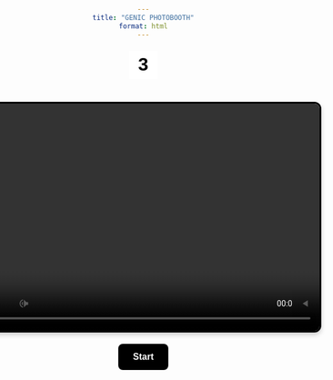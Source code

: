 ```yaml
---
title: "GENIC PHOTOBOOTH"
format: html
---
```

```{=html}
<!DOCTYPE html>
<html lang="en">
<head>
    <meta charset="UTF-8">
    <meta name="viewport" content="width=device-width, initial-scale=1.0">
    <style>
        /* Background Gradient */
body {

    font-family: Arial, sans-serif;
    text-align: center;
    margin: 0;
    padding: 0;
}

        /* Container Layout */
        .photo-container {
            display: flex;
            justify-content: center;
            align-items: center;
            gap: 20px;
            margin-top: 40px;
        }

        /* Video Preview */
        #video {
            border-radius: 12px;
            border: 3px solid black;
            width: 640px;
            height: 400px;
            object-fit: cover;
            box-shadow: rgba(0, 0, 0, 0.2) 0px 4px 8px;
            transform: scaleX(-1)
        }

        /* Countdown Timer */
        #countdown {
            font-size: 32px;
            font-weight: bold;
            background: white;
            color: black;
            width: 50px;
            height: 50px;
            display: flex;
            align-items: center;
            justify-content: center;
            margin: 20px auto;
        }

        /* Right-side photo strip */
        #strip {
            display: flex;
            flex-direction: column;
            gap: 10px;
        }

        .photo {
            width: 150px;
            height: 100px;
            border-radius: 8px;
            border: 2px solid black;
            object-fit: cover;
            box-shadow: rgba(0, 0, 0, 0.2) 0px 4px 8px;
        }

        /* Start Button */
        .btn-primary {
            background-color: black;
            color: white;
            border: 2px solid black;
            border-radius: 8px;
            padding: 12px 24px;
            font-size: 16px;
            font-weight: bold;
            cursor: pointer;
            transition: all 0.3s ease-in-out;
            margin-top: 20px;
        }

        .btn-primary:hover {
            background-color: white;
            color: black;
        }
    </style>
</head>
<body>

<!-- Countdown Timer -->
<div id="countdown">3</div>

<!-- Video & Photo Strip Container -->
<div class="photo-container">
    <video id="video" autoplay></video>
    <div id="strip"></div>
</div>

<!-- Start Button -->
<button id="start-session" class="btn-primary">Start</button>

<script>
  const startBtn = document.getElementById('start-session');
  const countdownEl = document.getElementById('countdown');
  const video = document.getElementById('video');
  const strip = document.getElementById('strip');

  async function initCamera() {
    try {
      const stream = await navigator.mediaDevices.getUserMedia({ video: { width: 640, height: 400 }, audio: false });
      video.srcObject = stream;
    } catch (err) {
      console.error('Error accessing camera:', err);
      alert('Could not access camera. Please allow camera access.');
    }
  }

  function storePhoto(dataUrl) {
    let photos = JSON.parse(localStorage.getItem('photostripImages')) || [];
    photos.push(dataUrl);
    localStorage.setItem('photostripImages', JSON.stringify(photos));
  }

  function capturePhoto() {
    const canvas = document.createElement('canvas');
    const context = canvas.getContext('2d');

    // Set correct aspect ratio and size for photostrip
    canvas.width = 640;  
    canvas.height = 400;

    context.translate(canvas.width, 0);
    context.scale(-1, 1);
    context.drawImage(video, 0, 0, canvas.width, canvas.height);

    const dataUrl = canvas.toDataURL('image/png');
    const img = new Image();
    img.className = 'photo';
    img.src = dataUrl;
    strip.appendChild(img);

    storePhoto(dataUrl);
  }

async function startSession() {
    strip.innerHTML = ''; // Clear previous photos
    localStorage.removeItem('photostripImages'); // Clear stored images if any
    startBtn.disabled = true;
    startBtn.innerText = "Shooting in progress";

    const totalShots = 4; // Total number of photos to take
    for (let i = 1; i <= totalShots; i++) {
        // Reset and run the countdown for each photo
        for (let count = 3; count >= 1; count--) {
            countdownEl.textContent = count.toString();
            await new Promise(resolve => setTimeout(resolve, 1000)); // Wait for one second
        }
        countdownEl.textContent = ""; // Clear countdown before capturing photo
        capturePhoto(); // Capture the photo
    }

    // After all photos are taken
    redirectToPhotostrip(); // Redirect if needed or finalize session
    startBtn.innerText = "Start";
    startBtn.disabled = false; // Enable the button for next session
}

initCamera(); // Initialize the camera when the document is ready
startBtn.addEventListener('click', startSession); // Start the session on button click

  function redirectToPhotostrip() {
    window.location.href = 'photostrip.html';
  }
</script>
```
